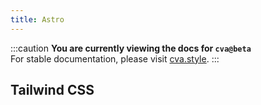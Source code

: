 ```yaml
---
title: Astro
---
```



:::caution
**You are currently viewing the docs for `cva@beta`**  
For stable documentation, please visit [cva.style](https://cva.style).
:::

<Carbon />

## Tailwind CSS

<StackBlitz
  dir="examples/latest/astro-with-tailwindcss"
  file="src/components/button.astro"
/>
